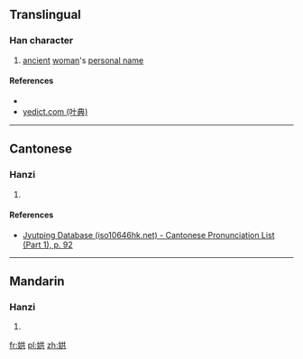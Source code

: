 ==Translingual==

===Han character===
{{Han char|rn=38|rad=女|as=06|sn=9|four=|canj=VTC|ids=⿰女共}}

# [[ancient]] [[woman]]'s [[personal name]]

====References====
* {{Han ref|kx=0261.280|dkj=06261|hdz=21042.110|uh=5A02|ud=23042}}
* [http://yedict.com/htm/5A/5A02.htm yedict.com (叶典)]

----

==Cantonese==

===Hanzi===
{{yue-hanzi|jyut=[[hung4]]|y=hung4}}

# {{defn|lang=yue|sort=女06}}

====References====
* [http://www.iso10646hk.net/jp/document/download.jsp Jyutping Database (iso10646hk.net) - Cantonese Pronunciation List (Part 1), p. 92]

----

==Mandarin==

===Hanzi===
{{cmn-hanzi|pin=[[hóng]] ([[hong2]])|wg=hung<sup>2</sup>}}

# {{defn|lang=cmn|sort=女06}}

[[fr:娂]]
[[pl:娂]]
[[zh:娂]]